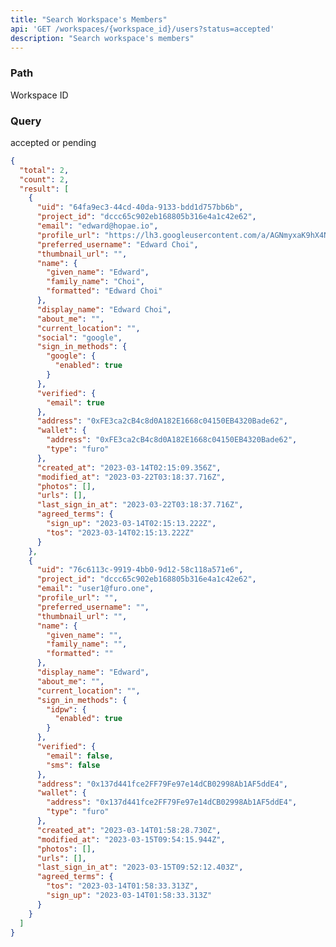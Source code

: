 ```yaml
---
title: "Search Workspace's Members"
api: 'GET /workspaces/{workspace_id}/users?status=accepted'
description: "Search workspace's members"
---
```


### Path

<ParamField path="workspace_id" type="string" required>
  Workspace ID
</ParamField>

### Query

<ParamField query="status" type="string" required>
  accepted or pending
</ParamField>

<ResponseExample>

```json 201: Created
{
  "total": 2,
  "count": 2,
  "result": [
    {
      "uid": "64fa9ec3-44cd-40da-9133-bdd1d757bb6b",
      "project_id": "dccc65c902eb168805b316e4a1c42e62",
      "email": "edward@hopae.io",
      "profile_url": "https://lh3.googleusercontent.com/a/AGNmyxaK9hX4NYf0PVEW2CigJzkrUzeD3jPY8b87YqEc=s96-c",
      "preferred_username": "Edward Choi",
      "thumbnail_url": "",
      "name": {
        "given_name": "Edward",
        "family_name": "Choi",
        "formatted": "Edward Choi"
      },
      "display_name": "Edward Choi",
      "about_me": "",
      "current_location": "",
      "social": "google",
      "sign_in_methods": {
        "google": {
          "enabled": true
        }
      },
      "verified": {
        "email": true
      },
      "address": "0xFE3ca2cB4c8d0A182E1668c04150EB4320Bade62",
      "wallet": {
        "address": "0xFE3ca2cB4c8d0A182E1668c04150EB4320Bade62",
        "type": "furo"
      },
      "created_at": "2023-03-14T02:15:09.356Z",
      "modified_at": "2023-03-22T03:18:37.716Z",
      "photos": [],
      "urls": [],
      "last_sign_in_at": "2023-03-22T03:18:37.716Z",
      "agreed_terms": {
        "sign_up": "2023-03-14T02:15:13.222Z",
        "tos": "2023-03-14T02:15:13.222Z"
      }
    },
    {
      "uid": "76c6113c-9919-4bb0-9d12-58c118a571e6",
      "project_id": "dccc65c902eb168805b316e4a1c42e62",
      "email": "user1@furo.one",
      "profile_url": "",
      "preferred_username": "",
      "thumbnail_url": "",
      "name": {
        "given_name": "",
        "family_name": "",
        "formatted": ""
      },
      "display_name": "Edward",
      "about_me": "",
      "current_location": "",
      "sign_in_methods": {
        "idpw": {
          "enabled": true
        }
      },
      "verified": {
        "email": false,
        "sms": false
      },
      "address": "0x137d441fce2FF79Fe97e14dCB02998Ab1AF5ddE4",
      "wallet": {
        "address": "0x137d441fce2FF79Fe97e14dCB02998Ab1AF5ddE4",
        "type": "furo"
      },
      "created_at": "2023-03-14T01:58:28.730Z",
      "modified_at": "2023-03-15T09:54:15.944Z",
      "photos": [],
      "urls": [],
      "last_sign_in_at": "2023-03-15T09:52:12.403Z",
      "agreed_terms": {
        "tos": "2023-03-14T01:58:33.313Z",
        "sign_up": "2023-03-14T01:58:33.313Z"
      }
    }
  ]
}
```

</ResponseExample>
